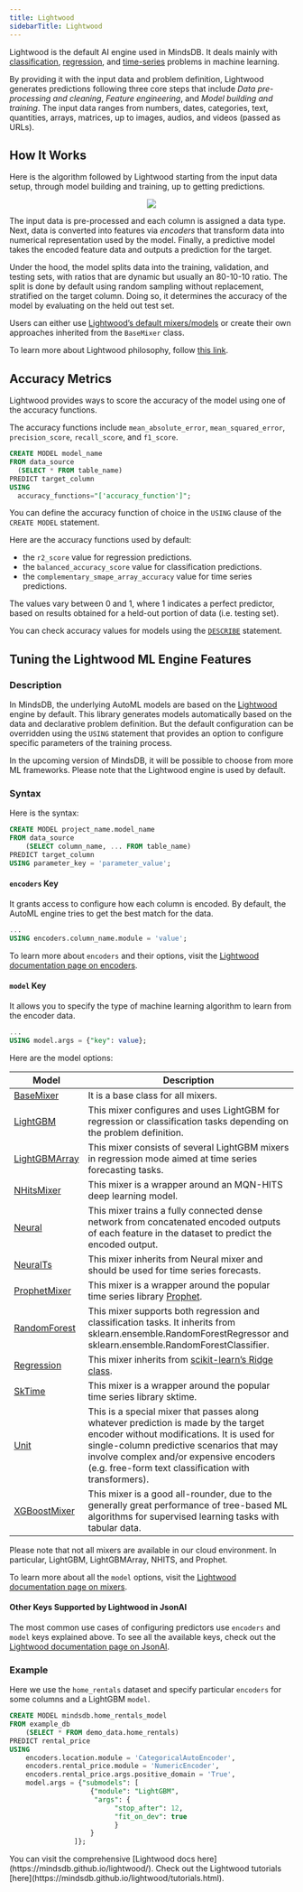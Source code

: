 ```yaml
---
title: Lightwood
sidebarTitle: Lightwood
---
```


Lightwood is the default AI engine used in MindsDB. It deals mainly with [classification](/sql/tutorials/customer-churn), [regression](/sql/tutorials/home-rentals), and [time-series](/sql/tutorials/house-sales-forecasting) problems in machine learning.

By providing it with the input data and problem definition, Lightwood generates predictions following three core steps that include *Data pre-processing and cleaning*, *Feature engineering*, and *Model building and training*. The input data ranges from numbers, dates, categories, text, quantities, arrays, matrices, up to images, audios, and videos (passed as URLs).

## How It Works

Here is the algorithm followed by Lightwood starting from the input data setup, through model building and training, up to getting predictions.

<p align="center">
  <img src="/assets/lightwood.png" />
</p>

The input data is pre-processed and each column is assigned a data type. Next, data is converted into features via *encoders* that transform data into numerical representation used by the model. Finally, a predictive model takes the encoded feature data and outputs a prediction for the target.

Under the hood, the model splits data into the training, validation, and testing sets, with ratios that are dynamic but usually an 80-10-10 ratio. The split is done by default using random sampling without replacement, stratified on the target column. Doing so, it determines the accuracy of the model by evaluating on the held out test set.

Users can either use [Lightwood’s default mixers/models](/integrations/ai-engines/lightwood#model-key) or create their own approaches inherited from the `BaseMixer` class.

To learn more about Lightwood philosophy, follow [this link](https://lightwood.io/lightwood_philosophy.html).

## Accuracy Metrics

Lightwood provides ways to score the accuracy of the model using one of the accuracy functions.

The accuracy functions include `mean_absolute_error`, `mean_squared_error`, `precision_score`, `recall_score`, and `f1_score`.

```sql
CREATE MODEL model_name
FROM data_source
  (SELECT * FROM table_name)
PREDICT target_column
USING
  accuracy_functions="['accuracy_function']";
```

You can define the accuracy function of choice in the `USING` clause of the `CREATE MODEL` statement.

<Note>
Here are the accuracy functions used by default:

- the `r2_score` value for regression predictions.
- the `balanced_accuracy_score` value for classification predictions.
- the `complementary_smape_array_accuracy` value for time series predictions.

The values vary between 0 and 1, where 1 indicates a perfect predictor, based on results obtained for a held-out portion of data (i.e. testing set).

You can check accuracy values for models using the [`DESCRIBE`](/sql/api/describe) statement.
</Note>

## Tuning the Lightwood ML Engine Features

### Description

In MindsDB, the underlying AutoML models are based on the [Lightwood](https://lightwood.io/) engine by default. This library generates models automatically based on the data and declarative problem definition. But the default configuration can be overridden using the `USING` statement that provides an option to configure specific parameters of the training process.

In the upcoming version of MindsDB, it will be possible to choose from more ML frameworks. Please note that the Lightwood engine is used by default.

### Syntax

Here is the syntax:

```sql
CREATE MODEL project_name.model_name
FROM data_source
    (SELECT column_name, ... FROM table_name)
PREDICT target_column
USING parameter_key = 'parameter_value';
```

#### `encoders` Key

It grants access to configure how each column is encoded. By default, the AutoML engine tries to get the best match for the data.

```sql
...
USING encoders.column_name.module = 'value';
```

To learn more about `encoders` and their options, visit the [Lightwood documentation page on encoders](https://lightwood.io/encoder.html).

#### `model` Key

It allows you to specify the type of machine learning algorithm to learn from the encoder data.

```sql
...
USING model.args = {"key": value};
```

Here are the model options:

| Model                                                               | Description                                                                                                                                                                                                                                                                         |
| -------------------------------------------------------------------- | ----------------------------------------------------------------------------------------------------------------------------------------------------------------------------------------------------------------------------------------------------------------------------------- |
| [BaseMixer](https://lightwood.io/mixer.html#mixer.BaseMixer)         | It is a base class for all mixers.                                                                                                                                                                                                                                                  |
| [LightGBM](https://lightwood.io/mixer.html#mixer.LightGBM)           | This mixer configures and uses LightGBM for regression or classification tasks depending on the problem definition.                                                                                                                                                                 |
| [LightGBMArray](https://lightwood.io/mixer.html#mixer.LightGBMArray) | This mixer consists of several LightGBM mixers in regression mode aimed at time series forecasting tasks.                                                                                                                                                                           |
| [NHitsMixer](https://lightwood.io/mixer.html#mixer.NHitsMixer)       | This mixer is a wrapper around an MQN-HITS deep learning model.                                                                                                                                                                                                                     |
| [Neural](https://lightwood.io/mixer.html#mixer.Neural)               | This mixer trains a fully connected dense network from concatenated encoded outputs of each feature in the dataset to predict the encoded output.                                                                                                                                   |
| [NeuralTs](https://lightwood.io/mixer.html#mixer.NeuralTs)           | This mixer inherits from Neural mixer and should be used for time series forecasts.                                                                                                                                   |
| [ProphetMixer](https://lightwood.io/mixer.html#mixer.ProphetMixer)   | This mixer is a wrapper around the popular time series library [Prophet](https://facebook.github.io/prophet/).                                                                                                                                                                      |                                        |
| [RandomForest](https://lightwood.io/mixer.html#mixer.RandomForest)   | This mixer supports both regression and classification tasks. It inherits from sklearn.ensemble.RandomForestRegressor and sklearn.ensemble.RandomForestClassifier.                                                                                                                                            |
| [Regression](https://lightwood.io/mixer.html#mixer.Regression)       | This mixer inherits from [scikit-learn’s Ridge class](https://scikit-learn.org/stable/modules/generated/sklearn.linear_model.Ridge.html).                                                                                                                                           |
| [SkTime](https://lightwood.io/mixer.html#mixer.SkTime)               | This mixer is a wrapper around the popular time series library sktime.                                                                                                                                                                                                              |
| [Unit](https://lightwood.io/mixer.html#mixer.Unit)                   | This is a special mixer that passes along whatever prediction is made by the target encoder without modifications. It is used for single-column predictive scenarios that may involve complex and/or expensive encoders (e.g. free-form text classification with transformers).     |
| [XGBoostMixer](https://lightwood.io/mixer.html#mixer.XGBoostMixer)   | This mixer is a good all-rounder, due to the generally great performance of tree-based ML algorithms for supervised learning tasks with tabular data.     |

<Note>
Please note that not all mixers are available in our cloud environment. In particular, LightGBM, LightGBMArray, NHITS, and Prophet.
</Note>

To learn more about all the `model` options, visit the [Lightwood documentation page on mixers](https://lightwood.io/mixer.html).

#### Other Keys Supported by Lightwood in JsonAI

The most common use cases of configuring predictors use `encoders` and `model` keys explained above. To see all the available keys, check out the [Lightwood documentation page on JsonAI](https://lightwood.io/api/types.html#api.types.JsonAI).

### Example

Here we use the `home_rentals` dataset and specify particular `encoders` for some columns and a LightGBM `model`.

```sql
CREATE MODEL mindsdb.home_rentals_model
FROM example_db
    (SELECT * FROM demo_data.home_rentals)
PREDICT rental_price
USING
    encoders.location.module = 'CategoricalAutoEncoder',
    encoders.rental_price.module = 'NumericEncoder',
    encoders.rental_price.args.positive_domain = 'True',
    model.args = {"submodels": [
                    {"module": "LightGBM",
                     "args": {
                          "stop_after": 12,
                          "fit_on_dev": true
                          }
                    }
                ]};
```

<Note>
You can visit the comprehensive [Lightwood docs here](https://mindsdb.github.io/lightwood/).
</Note>

<Tip>
Check out the Lightwood tutorials [here](https://mindsdb.github.io/lightwood/tutorials.html).
</Tip>
